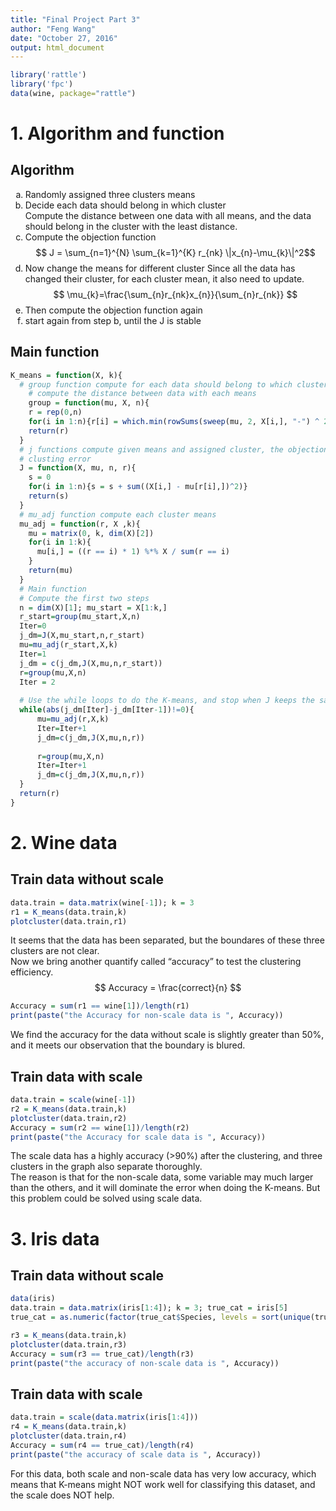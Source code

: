 ```yaml
---
title: "Final Project Part 3"
author: "Feng Wang"
date: "October 27, 2016"
output: html_document
---
```

```r
library('rattle')
library('fpc')
data(wine, package="rattle")
```
# 1. Algorithm and function
## Algorithm
a. Randomly assigned three clusters means
b. Decide each data should belong in which cluster  
Compute the distance between one data with all means, and the data should belong in the cluster with the least distance.  
c. Compute the objection function
$$ J = \sum_{n=1}^{N} \sum_{k=1}^{K} r_{nk} \|x_{n}-\mu_{k}\|^2$$
d. Now change the means for different cluster
Since all the data has changed their cluster, for each cluster mean, it also need to update.  
$$ \mu_{k}=\frac{\sum_{n}r_{nk}x_{n}}{\sum_{n}r_{nk}} $$
e. Then compute the objection function again
f. start again from step b, until the J is stable

## Main function
```r
K_means = function(X, k){
  # group function compute for each data should belong to which cluster 
    # compute the distance between data with each means
    group = function(mu, X, n){
    r = rep(0,n)
    for(i in 1:n){r[i] = which.min(rowSums(sweep(mu, 2, X[i,], "-") ^ 2))}
    return(r)
  }
  # j functions compute given means and assigned cluster, the objection function 
  # clusting error
  J = function(X, mu, n, r){
    s = 0
    for(i in 1:n){s = s + sum((X[i,] - mu[r[i],])^2)}
    return(s)
  }
  # mu_adj function compute each cluster means
  mu_adj = function(r, X ,k){
    mu = matrix(0, k, dim(X)[2])
    for(i in 1:k){
      mu[i,] = ((r == i) * 1) %*% X / sum(r == i)
    }
    return(mu)
  }
  # Main function
  # Compute the first two steps
  n = dim(X)[1]; mu_start = X[1:k,]
  r_start=group(mu_start,X,n)
  Iter=0
  j_dm=J(X,mu_start,n,r_start)
  mu=mu_adj(r_start,X,k)
  Iter=1
  j_dm = c(j_dm,J(X,mu,n,r_start))
  r=group(mu,X,n)
  Iter = 2
  
  # Use the while loops to do the K-means, and stop when J keeps the same 
  while(abs(j_dm[Iter]-j_dm[Iter-1])!=0){
      mu=mu_adj(r,X,k)
      Iter=Iter+1
      j_dm=c(j_dm,J(X,mu,n,r))
    
      r=group(mu,X,n)
      Iter=Iter+1
      j_dm=c(j_dm,J(X,mu,n,r))
  }
  return(r)
}
```
\pagebreak

# 2. Wine data  
## Train data without scale  
```r
data.train = data.matrix(wine[-1]); k = 3
r1 = K_means(data.train,k)
plotcluster(data.train,r1)
```

It seems that the data has been separated, but the boundares of these three clusters are not clear.  
Now we bring another quantify called "accuracy" to test the clustering efficiency.
$$ Accuracy = \frac{correct}{n} $$
```r
Accuracy = sum(r1 == wine[1])/length(r1)
print(paste("the Accuracy for non-scale data is ", Accuracy))
```
We find the accuracy for the data without scale is slightly greater than 50%, and it meets our observation that the boundary is blured.   
\pagebreak  

## Train data with scale
```r
data.train = scale(wine[-1])
r2 = K_means(data.train,k)
plotcluster(data.train,r2)
Accuracy = sum(r2 == wine[1])/length(r2)
print(paste("the Accuracy for scale data is ", Accuracy))
```
The scale data has a highly accuracy (>90%) after the clustering, and three clusters in the graph also separate thoroughly.   
The reason is that for the non-scale data, some variable may much larger than the others, and it will dominate the error when doing the K-means. But this problem could be solved using scale data.
\pagebreak

# 3. Iris data
## Train data without scale  
```r
data(iris)
data.train = data.matrix(iris[1:4]); k = 3; true_cat = iris[5]
true_cat = as.numeric(factor(true_cat$Species, levels = sort(unique(true_cat$Species))))
```
```r
r3 = K_means(data.train,k)
plotcluster(data.train,r3)
Accuracy = sum(r3 == true_cat)/length(r3)
print(paste("the accuracy of non-scale data is ", Accuracy))
```
\pagebreak

## Train data with scale
```r
data.train = scale(data.matrix(iris[1:4])) 
r4 = K_means(data.train,k)
plotcluster(data.train,r4)
Accuracy = sum(r4 == true_cat)/length(r4)
print(paste("the accuracy of scale data is ", Accuracy))
```

For this data, both scale and non-scale data has very low accuracy, which means that K-means might NOT work well for classifying this dataset, and the scale does NOT help.
